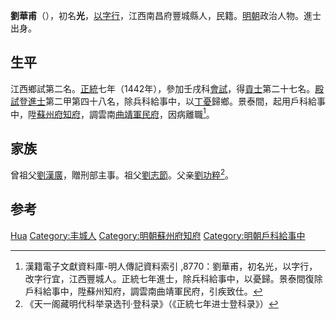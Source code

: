 {{Otheruses|other=名为刘华甫的其他人物|刘华甫}}
{{Otheruses|other=名为刘光的其他人物|刘光}}

'''劉華甫'''（{{bd|1412年||？}}），初名'''光'''，[[以字行|以字行]]，江西南昌府豐城縣人，民籍。[[明朝|明朝]]政治人物。進士出身。

== 生平 ==
江西鄉試第二名。[[正统_(年号)|正統]]七年（1442年），參加壬戌科[[會試|會試]]，得[[貢士|貢士]]第二十七名。[[殿試|殿試]]登[[進士|進士]]第二甲第四十八名，除兵科給事中，以[[丁憂|丁憂]]歸鄉。景泰間，起用戶科給事中，陞[[蘇州府|蘇州府]][[知府|知府]]，調雲南[[曲靖軍民府|曲靖軍民府]]，因病離職<ref>漢籍電子文獻資料庫-明人傳記資料索引 ,8770：劉華甫，初名光，以字行，改字行宜，江西豐城人。正統七年進士，除兵科給事中，以憂歸。景泰間復除戶科給事中，陞蘇州知府，調雲南曲靖軍民府，引疾致仕。</ref>。	

== 家族 ==
曾祖父[[劉漢廣|劉漢廣]]，贈刑部主事。祖父[[劉志節|劉志節]]。父亲[[劉功粹|劉功粹]]<ref>《天一阁藏明代科举录选刊·登科录》（《正統七年进士登科录》）</ref>。

== 参考 ==
{{reflist}}

{{明朝人物小作品}}
{{正統七年壬戌科殿試金榜}}

{{Authority control}}
{{DEFAULTSORT:Liu刘}}
[[Category:刘姓|Hua]]
[[Category:丰城人|Category:丰城人]]
[[Category:明朝蘇州府知府|Category:明朝蘇州府知府]]
[[Category:明朝戶科給事中|Category:明朝戶科給事中]]